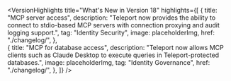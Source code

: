 
<VersionHighlights
  title="What's New in Version 18"
  highlights={[
    {
      title: "MCP server access",
      description: "Teleport now provides the ability to connect to stdio-based MCP servers with connection proxying and audit logging support.",
      tag: "Identity Security",
      image: placeholderImg,
      href: "./changelog/",
    },  
    {
      title: "MCP for database access",
      description: "Teleport now allows MCP clients such as Claude Desktop to execute queries in Teleport-protected databases.",
      image: placeholderImg,
      tag: "Identity Governance",
      href: "./changelog/",
    },
  ]}
/>